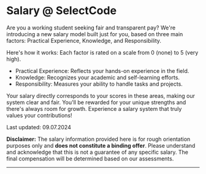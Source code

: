 
# Salary @ SelectCode

Are you a working student seeking fair and transparent pay? We're introducing a new salary model built just for you, based on three main factors: Practical Experience, Knowledge, and Responsibility.

Here's how it works: Each factor is rated on a scale from 0 (none) to 5 (very high).

- Practical Experience: Reflects your hands-on experience in the field.
- Knowledge: Recognizes your academic and self-learning efforts.
- Responsibility: Measures your ability to handle tasks and projects.

Your salary directly corresponds to your scores in these areas, making our system clear and fair.
You'll be rewarded for your unique strengths and there's always room for growth.
Experience a salary system that truly values your contributions!

Last updated: 09.07.2024

<Callout type="warning" emoji="⚠️">
    <b>Disclaimer:</b> The salary information provided here is for rough orientation purposes only and <b>does not
    constitute a binding offer</b>. Please understand and acknowledge that this is not a guarantee of any specific
    salary. The final compensation will be determined based on our assessments.
</Callout>

---

<SalaryCalculator/>
